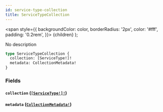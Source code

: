 ```yaml
---
id: service-type-collection
title: ServiceTypeCollection
---
```


<span
style={{
      backgroundColor: color,
      borderRadius: '2px',
      color: '#fff',
      padding: '0.2rem',
    }}>
{children}
</span>
);

No description

```graphql
type ServiceTypeCollection {
  collection: [ServiceType!]!
  metadata: CollectionMetadata!
}
```

### Fields

#### `collection` ([`[ServiceType!]!`](/api/graphql/documentation/objects/service-type))

#### `metadata` ([`CollectionMetadata!`](/api/graphql/documentation/objects/collection-metadata))
